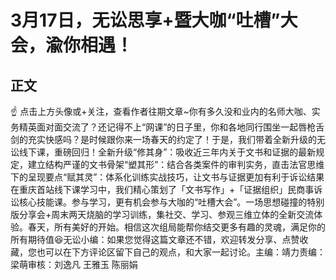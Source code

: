 # 3月17日，无讼思享+暨大咖“吐槽”大会，渝你相遇！
## 正文
☝ 点击上方头像或+关注，查看作者往期文章~你有多久没和业内的名师大咖、实务精英面对面交流了？还记得不上“网课”的日子里，你和各地同行围坐一起唇枪舌剑的充实快感吗？是时候跟你来一场春天的约定了！于是，我们带着全新升级的无讼线下课，重磅回归！全新升级“修其身”：吸收近三年内关于文书和证据的最新规定，建立结构严谨的文书骨架“塑其形”：结合各类案件的审判实务，直击法官思维下的呈现要点“赋其灵”：体系化训练实战技巧，让文书与证据更加有利于诉讼结果在重庆首站线下课学习中，我们精心策划了「文书写作」+「证据组织」民商事诉讼核心技能课。参与学习，更有机会参与大咖的“吐槽大会”。一场思想碰撞的特别版分享会+周末两天烧脑的学习训练，集社交、学习、参观三维立体的全新交流体验。春天，所有美好的开始。相信这次组局能帮你结交更多有趣的灵魂，满足你的所有期待值😆无讼小编：如果您觉得这篇文章还不错，欢迎转发分享、点赞收藏，您也可以在下方评论区留下自己的观点，和大家一起讨论。主编：靖力责编：梁萌审核：刘逸凡 王雅玉 陈丽娟